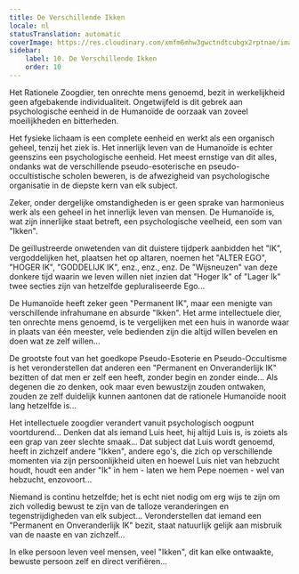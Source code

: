 ```yaml
---
title: De Verschillende Ikken
locale: nl
statusTranslation: automatic
coverImage: https://res.cloudinary.com/xmfm6mhw3gwctndtcubgx2rptnae/image/upload/v1740468922/small_cover_tratado_de_psicologia_revolucionaria_a4c0dca4e0.webp
sidebar:
    label: 10. De Verschillende Ikken
    order: 10
---
```

Het Rationele Zoogdier, ten onrechte mens genoemd, bezit in werkelijkheid geen afgebakende individualiteit. Ongetwijfeld is dit gebrek aan psychologische eenheid in de Humanoïde de oorzaak van zoveel moeilijkheden en bitterheden.

Het fysieke lichaam is een complete eenheid en werkt als een organisch geheel, tenzij het ziek is. Het innerlijk leven van de Humanoïde is echter geenszins een psychologische eenheid. Het meest ernstige van dit alles, ondanks wat de verschillende pseudo-esoterische en pseudo-occultistische scholen beweren, is de afwezigheid van psychologische organisatie in de diepste kern van elk subject.

Zeker, onder dergelijke omstandigheden is er geen sprake van harmonieus werk als een geheel in het innerlijk leven van mensen. De Humanoïde is, wat zijn innerlijke staat betreft, een psychologische veelheid, een som van "Ikken".

De geïllustreerde onwetenden van dit duistere tijdperk aanbidden het "IK", vergoddelijken het, plaatsen het op altaren, noemen het "ALTER EGO", "HOGER IK", "GODDELIJK IK", enz., enz., enz. De "Wijsneuzen" van deze donkere tijd waarin we leven willen niet inzien dat "Hoger Ik" of "Lager Ik" twee secties zijn van hetzelfde gepluraliseerde Ego...

De Humanoïde heeft zeker geen "Permanent IK", maar een menigte van verschillende infrahumane en absurde "Ikken". Het arme intellectuele dier, ten onrechte mens genoemd, is te vergelijken met een huis in wanorde waar in plaats van één meester, vele bedienden zijn die altijd willen bevelen en doen wat ze zelf willen...

De grootste fout van het goedkope Pseudo-Esoterie en Pseudo-Occultisme is het veronderstellen dat anderen een "Permanent en Onveranderlijk IK" bezitten of dat men er zelf een heeft, zonder begin en zonder einde... Als degenen die zo denken, ook maar even bewustzijn zouden ontwaken, zouden ze zelf duidelijk kunnen aantonen dat de rationele Humanoïde nooit lang hetzelfde is...

Het intellectuele zoogdier verandert vanuit psychologisch oogpunt voortdurend... Denken dat als iemand Luis heet, hij altijd Luis is, is zoiets als een grap van zeer slechte smaak... Dat subject dat Luis wordt genoemd, heeft in zichzelf andere "Ikken", andere ego's, die zich op verschillende momenten via zijn persoonlijkheid uiten en hoewel Luis niet van hebzucht houdt, houdt een ander "Ik" in hem - laten we hem Pepe noemen - wel van hebzucht, enzovoort...

Niemand is continu hetzelfde; het is echt niet nodig om erg wijs te zijn om zich volledig bewust te zijn van de talloze veranderingen en tegenstrijdigheden van elk subject... Veronderstellen dat iemand een "Permanent en Onveranderlijk IK" bezit, staat natuurlijk gelijk aan misbruik van de naaste en van zichzelf...

In elke persoon leven veel mensen, veel "Ikken", dit kan elke ontwaakte, bewuste persoon zelf en direct verifiëren...

